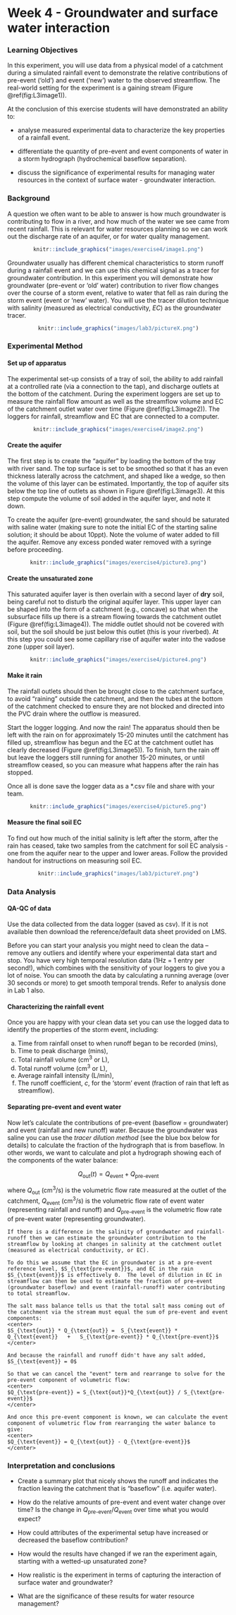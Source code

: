 # Week 4 - Groundwater and surface water interaction {#L3_1 .unnumbered}

### Learning Objectives {#L3_2 .unnumbered}

In this experiment, you will use data from a physical model of a catchment during a simulated rainfall event to demonstrate the relative contributions of pre-event ('old') and event ('new') water to the observed streamflow. The real-world setting for the experiment is a gaining stream (Figure \@ref(fig:L3image1)).

At the conclusion of this exercise students will have demonstrated an ability to:

-   analyse measured experimental data to characterize the key properties of a rainfall event.

-   differentiate the quantity of pre-event and event components of water in a storm hydrograph (hydrochemical baseflow separation).

-   discuss the significance of experimental results for managing water resources in the context of surface water - groundwater interaction.


### Background {#L3_3 .unnumbered}

A question we often want to be able to answer is how much groundwater is contributing to flow in a river, and how much of the water we see came from recent rainfall. This is relevant for water resources planning so we can work out the discharge rate of an aquifer, or for water quality management.

<center>
```r
knitr::include_graphics("images/exercise4/image1.png")
```
</center>

Groundwater usually has different chemical characteristics to storm runoff during a rainfall event and we can use this chemical signal as a tracer for groundwater contribution. In this experiment you will demonstrate how groundwater (pre-event or 'old' water) contribution to river flow changes over the course of a storm event, relative to water that fell as rain during the storm event (event or 'new' water). You will use the tracer dilution technique with salinity (measured as electrical conductivity, $EC$) as the groundwater tracer.

<center>
```r
knitr::include_graphics("images/lab3/pictureX.png")
```
</center>


### Experimental Method {#L3__4 .unnumbered}

#### Set up of apparatus {#L3__5 .unnumbered}

The experimental set-up consists of a tray of soil, the ability to add rainfall at a controlled rate (via a connection to the tap), and discharge outlets at the bottom of the catchment. During the experiment loggers are set up to measure the rainfall flow amount as well as the streamflow volume and EC of the catchment outlet water over time (Figure \@ref(fig:L3image2)). The loggers for rainfall, streamflow and EC that are connected to a computer.

<center>
```r
knitr::include_graphics("images/exercise4/image2.png")
```
</center>

#### Create the aquifer {#E4_6 .unnumbered}

The first step is to create the "aquifer" by loading the bottom of the tray with river sand. The top surface is set to be smoothed so that it has an even thickness laterally across the catchment, and shaped like a wedge, so then the volume of this layer can be estimated. Importantly, the top of aquifer sits below the top line of outlets as shown in Figure \@ref(fig:L3image3). At this step compute the volume of soil added in the aquifer layer, and note it down.

To create the aquifer (pre-event) groundwater, the sand should be saturated with saline water (making sure to note the initial EC of the starting saline solution; it should be about 10ppt). Note the volume of water added to fill the aquifer. Remove any excess ponded water removed with a syringe before proceeding.

<center>
```r
knitr::include_graphics("images/exercise4/picture3.png")
```
</center>

#### Create the unsaturated zone {#L3__7 .unnumbered}

This saturated aquifer layer is then overlain with a second layer of **dry** soil, being careful not to disturb the original aquifer layer. This upper layer can be shaped into the form of a catchment (e.g., concave) so that when the subsurface fills up there is a stream flowing towards the catchment outlet (Figure \@ref(fig:L3image4)). The middle outlet should not be covered with soil, but the soil should be just below this outlet (this is your riverbed). At this step you could see some capillary rise of aquifer water into the vadose zone (upper soil layer).

<center>
```r
knitr::include_graphics("images/exercise4/picture4.png")
```
</center>

#### Make it rain {#L3_8 .unnumbered}

The rainfall outlets should then be brought close to the catchment surface, to avoid "raining" outside the catchment, and then the tubes at the bottom of the catchment checked to ensure they are not blocked and directed into the PVC drain where the outflow is measured.

Start the logger logging. And now the rain! The apparatus should then be left with the rain on for approximately 15-20 minutes until the catchment has filled up, streamflow has begun and the EC at the catchment outlet has clearly decreased (Figure \@ref(fig:L3image5)). To finish, turn the rain off but leave the loggers still running for another 15-20 minutes, or until streamflow ceased, so you can measure what happens after the rain has stopped.

Once all is done save the logger data as a *.csv file and share with your team.

<center>
```r
knitr::include_graphics("images/exercise4/picture5.png")
```
</center>

#### Measure the final soil EC {#L3_80 .unnumbered}

To find out how much of the initial salinity is left after the storm, after the rain has ceased, take two samples from the catchment for soil EC analysis - one from the aquifer near to the upper and lower areas. Follow the provided handout for instructions on measuring soil EC.

<center>
```r
knitr::include_graphics("images/lab3/pictureY.png")
```
</center>


### Data Analysis {#L3_9 .unnumbered}

#### QA-QC of data {#L3_10 .unnumbered}

Use the data collected from the data logger (saved as csv). If it is not available then download the reference/default data sheet provided on LMS.

Before you can start your analysis you might need to clean the data -- remove any outliers and identify where your experimental data start and stop. You have very high temporal resolution data (1Hz = 1 entry per second!), which combines with the sensitivity of your loggers to give you a lot of noise. You can smooth the data by calculating a running average (over 30 seconds or more) to get smooth temporal trends. Refer to analysis done in Lab 1 also.

#### Characterizing the rainfall event {#L3_11 .unnumbered}

Once you are happy with your clean data set you can use the logged data to identify the properties of the storm event, including:

a)  Time from rainfall onset to when runoff began to be recorded (mins),
b)  Time to peak discharge (mins),
c)  Total rainfall volume (cm^3^ or L),
d)  Total runoff volume (cm^3^ or L),
e)  Average rainfall intensity (L/min),
f)  The runoff coefficient, $c$, for the 'storm' event (fraction of rain that left as streamflow).

#### Separating pre-event and event water {#L3_12 .unnumbered}

Now let's calculate the contributions of pre-event (baseflow = groundwater) and event (rainfall and new runoff) water. Because the groundwater was saline you can use the *tracer dilution method* (see the blue box below for details) to calculate the fraction of the hydrograph that is from baseflow. In other words, we want to calculate and plot a hydrograph showing each of the components of the water balance:

<center>
$Q_{\text{out}}(t) = Q_{\text{event}} + Q_{\text{pre-event}}$
</center>

where $Q_{\text{out}}$ (cm^3^/s) is the volumetric flow rate measured at the outlet of the catchment, $Q_{\text{event}}$ (cm^3^/s) is the volumetric flow rate of event water (representing rainfall and runoff) and $Q_{\text{pre-event}}$ is the volumetric flow rate of pre-event water (representing groundwater).

```block2
If there is a difference in the salinity of groundwater and rainfall-runoff then we can estimate the groundwater contribution to the streamflow by looking at changes in salinity at the catchment outlet (measured as electrical conductivity, or EC).

To do this we assume that the EC in groundwater is at a pre-event reference level, $S_{\text{pre-event}}$, and EC in the rain $S_{\text{event}}$ is effectively 0.  The level of dilution in EC in streamflow can then be used to estimate the fraction of pre-event (groundwater baseflow) and event (rainfall-runoff) water contributing to total streamflow.

The salt mass balance tells us that the total salt mass coming out of the catchment via the stream must equal the sum of pre-event and event components:
<center>
$S_{\text{out}} * Q_{\text{out}} =  S_{\text{event}} * Q_{\text{event}}   +   S_{\text{pre-event}} * Q_{\text{pre-event}}$
</center>

And because the rainfall and runoff didn't have any salt added, $S_{\text{event}} = 0$

So that we can cancel the "event" term and rearrange to solve for the pre-event component of volumetric flow:
<center>
$Q_{\text{pre-event}} = S_{\text{out}}*Q_{\text{out}} / S_{\text{pre-event}}$
</center>

And once this pre-event component is known, we can calculate the event component of volumetric flow from rearranging the water balance to give:
<center>
$Q_{\text{event}} = Q_{\text{out}} - Q_{\text{pre-event}}$
</center>

```

### Interpretation and conclusions {#L3_13 .unnumbered}

-   Create a summary plot that nicely shows the runoff and indicates the fraction leaving the catchment that is "baseflow" (i.e. aquifer water).

-   How do the relative amounts of pre-event and event water change over time? Is the change in $Q_{\text{pre-event}}/Q_{\text{event}}$ over time what you would expect?

-   How could attributes of the experimental setup have increased or decreased the baseflow contribution?

-   How would the results have changed if we ran the experiment again, starting with a wetted-up unsaturated zone?

-   How realistic is the experiment in terms of capturing the interaction of surface water and groundwater?

-   What are the significance of these results for water resource management?
